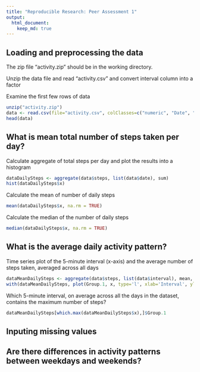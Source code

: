 ```yaml
---
title: "Reproducible Research: Peer Assessment 1"
output: 
  html_document:
    keep_md: true
---
```



## Loading and preprocessing the data
The zip file "activity.zip" should be in the working directory.

Unzip the data file and read "activity.csv" and convert interval column into a factor

Examine the first few rows of data

```r
unzip("activity.zip")
data <- read.csv(file="activity.csv", colClasses=c("numeric", "Date", "factor"))
head(data)
```


## What is mean total number of steps taken per day?
Calculate aggregate of total steps per day and plot the results into a histogram

```r
dataDailySteps <- aggregate(data$steps, list(data$date), sum)
hist(dataDailySteps$x)
```

Calculate the mean of number of daily steps
```r
mean(dataDailySteps$x, na.rm = TRUE)
```

Calculate the median of the number of daily steps
```r
median(dataDailySteps$x, na.rm = TRUE)
```


## What is the average daily activity pattern?

Time series plot of the 5-minute interval (x-axis) and the average number of steps taken, averaged across all days
```r
dataMeanDailySteps <- aggregate(data$steps, list(data$interval), mean, na.rm=TRUE)
with(dataMeanDailySteps, plot(Group.1, x, type='l', xlab='Interval', ylab='Steps'))
```

Which 5-minute interval, on average across all the days in the dataset, contains the maximum number of steps?
```r
dataMeanDailySteps[which.max(dataMeanDailySteps$x),]$Group.1
```

## Inputing missing values



## Are there differences in activity patterns between weekdays and weekends?

